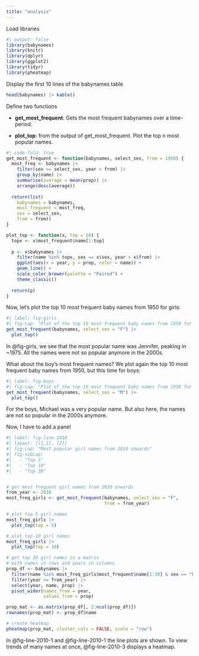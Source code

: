 ```yaml
---
title: "analysis"
---
```


Load libraries

```r
#| output: false
library(babynames)
library(knitr)
library(dplyr)
library(ggplot2)
library(tidyr)
library(pheatmap)
```

Display the first 10 lines of the babynames table

```r
head(babynames) |> kable()
```

Define two functions

-   **get_most_frequent**: Gets the most frequent babynames over a time-period.

-   **plot_top**: from the output of get_most_frequent. Plot the top n most popular names.

```r
#| code-fold: true
get_most_frequent <- function(babynames, select_sex, from = 1950) {
  most_freq <- babynames |>
    filter(sex == select_sex, year > from) |>
    group_by(name) |>
    summarise(average = mean(prop)) |>
    arrange(desc(average))
    
  return(list(
    babynames = babynames,
    most_frequent = most_freq,
    sex = select_sex,
    from = from))
}

plot_top <- function(x, top = 10) {
  topx <- x$most_frequent$name[1:top]
  
  p <- x$babynames |>
    filter(name %in% topx, sex == x$sex, year > x$from) |>
    ggplot(aes(x = year, y = prop, color = name)) +
    geom_line() +
    scale_color_brewer(palette = "Paired") +
    theme_classic()
  
  return(p)
}

```

Now, let's plot the top 10 most frequent baby names from 1950 for girls:

```r
#| label: fig-girls
#| fig-cap: "Plot of the top 10 most frequent baby names from 1950 for girls"
get_most_frequent(babynames, select_sex = "F") |>
  plot_top()
```

In @fig-girls, we see that the most popular name was Jennifer, peaking in \~1975. All the names were not so popular anymore in the 2000s.

What about the boy's most frequent names? We plot again the top 10 most frequent baby names from 1950, but this time for boys:

```r
#| label: fig-boys
#| fig-cap: "Plot of the top 10 most frequent baby names from 1950 for boys"
get_most_frequent(babynames, select_sex = "M") |>
  plot_top()
```

For the boys, Michael was a very popular name. But also here, the names are not so popular in the 2000s anymore.




Now, I have to add a panel 

```r
#| label: fig-line-2010
#| layout: [[1,1], [2]]
#| fig-cap: "Most popular girl names from 2010 onwards"
#| fig-subcap: 
#|   - "Top 5"
#|   - "Top 10"
#|   - "Top 30"


# get most frequent girl names from 2010 onwards
from_year <- 2010
most_freq_girls <- get_most_frequent(babynames, select_sex = "F",
                                     from = from_year)

# plot top 5 girl names
most_freq_girls |>
  plot_top(top = 5)

# plot top 10 girl names
most_freq_girls |>
  plot_top(top = 10)

# get top 30 girl names in a matrix
# with names in rows and years in columns
prop_df <- babynames |> 
  filter(name %in% most_freq_girls$most_frequent$name[1:30] & sex == "F") |>
  filter(year >= from_year) |> 
  select(year, name, prop) |>
  pivot_wider(names_from = year,
              values_from = prop)

prop_mat <- as.matrix(prop_df[, 2:ncol(prop_df)])
rownames(prop_mat) <- prop_df$name

# create heatmap
pheatmap(prop_mat, cluster_cols = FALSE, scale = "row")
```

In @fig-line-2010-1 and @fig-line-2010-1 the line plots are shown. To view trends of many names at once, @fig-line-2010-3 displays a heatmap.